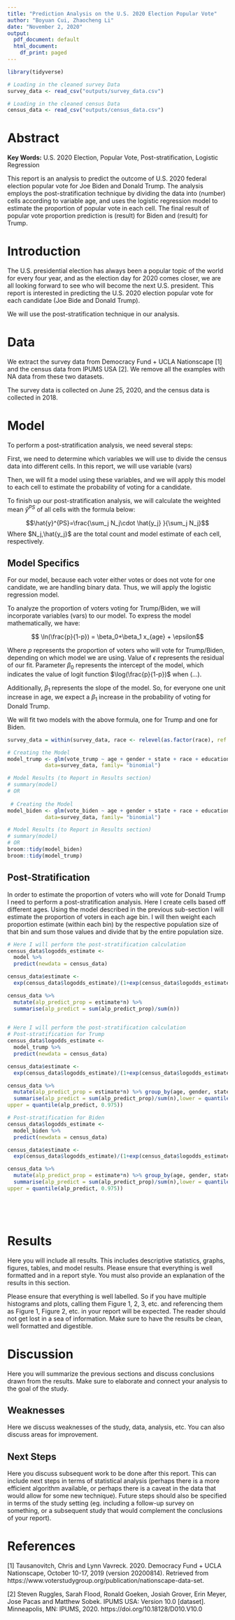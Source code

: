 ```yaml
---
title: "Prediction Analysis on the U.S. 2020 Election Popular Vote"
author: "Boyuan Cui, Zhaocheng Li"
date: "November 2, 2020"
output:
  pdf_document: default
  html_document:
    df_print: paged
---
```


```r
library(tidyverse)

# Loading in the cleaned survey Data
survey_data <- read_csv("outputs/survey_data.csv")

# Loading in the cleaned census Data
census_data <- read_csv("outputs/census_data.csv")

```

# Abstract

__Key Words:__ U.S. 2020 Election, Popular Vote, Post-stratification, Logistic Regression

This report is an analysis to predict the outcome of U.S. 2020 federal election popular vote for Joe Biden and Donald Trump. The analysis employs the post-stratification technique by dividing the data into (number) cells according to variable age, and uses the logistic regression model to estimate the proportion of popular vote in each cell. The final result of popular vote proportion prediction is (result) for Biden and (result) for Trump.

# Introduction

The U.S. presidential election has always been a popular topic of the world for every four year, and as the election day for 2020 comes closer, we are all looking forward to see who will become the next U.S. president. This report is interested in predicting the U.S. 2020 election popular vote for each candidate (Joe Bide and Donald Trump).

We will use the post-stratification technique in our analysis.

# Data

We extract the survey data from Democracy Fund + UCLA Nationscape [1] and the census data from IPUMS USA [2]. We remove all the examples with NA data from these two datasets. 

The survey data is collected on June 25, 2020, and the census data is collected in 2018.

# Model

To perform a post-stratification analysis, we need several steps:

First, we need to determine which variables we will use to divide the census data into different cells. In this report, we will use variable (vars)

Then, we will fit a model using these variables, and we will apply this model to each cell to estimate the probability of voting for a candidate.

To finish up our post-stratification analysis, we will calculate the weighted mean $\hat{y}^{PS}$ of all cells with the formula below:

$$\hat{y}^{PS}=\frac{\sum_j N_j\cdot \hat{y_j} }{\sum_j N_j}$$
Where $N_j,\hat{y_j}$ are the total count and model estimate of each cell, respectively.

## Model Specifics

For our model, because each voter either votes or does not vote for one candidate, we are handling binary data. Thus, we will apply the logistic regression model.

To analyze the proportion of voters voting for Trump/Biden, we will incorporate variables (vars) to our model. To express the model mathematically, we have:

$$ \ln(\frac{p}{1-p}) = \beta_0+\beta_1  x_{age} + \epsilon$$

Where $p$ represents the proportion of voters who will vote for Trump/Biden, depending on which model we are using. Value of $\epsilon$ represents the residual of our fit. Parameter $\beta_0$ represents the intercept of the model, which indicates the value of logit function $\log(\frac{p}{1-p})$ when (...). 

Additionally, $\beta_1$ represents the slope of the model. So, for everyone one unit increase in age, we expect a $\beta_1$ increase in the probability of voting for Donald Trump.

We will fit two models with the above formula, one for Trump and one for Biden.

```r
survey_data = within(survey_data, race <- relevel(as.factor(race), ref = 7)) # make Single marital status as reference

# Creating the Model
model_trump <- glm(vote_trump ~ age + gender + state + race + education_level + income_level, 
            data=survey_data, family= "binomial")

# Model Results (to Report in Results section)
# summary(model)
# OR
 
 # Creating the Model
model_biden <- glm(vote_biden ~ age + gender + state + race + education_level + income_level, 
            data=survey_data, family= "binomial")

# Model Results (to Report in Results section)
# summary(model)
# OR
broom::tidy(model_biden)
broom::tidy(model_trump)
```

## Post-Stratification 

In order to estimate the proportion of voters who will vote for Donald Trump I need to perform a post-stratification analysis. Here I create cells based off different ages. Using the model described in the previous sub-section I will estimate the proportion of voters in each age bin. I will then weight each proportion estimate (within each bin) by the respective population size of that bin and sum those values and divide that by the entire population size. 

```r

# Here I will perform the post-stratification calculation
census_data$logodds_estimate <-
  model %>%
  predict(newdata = census_data)

census_data$estimate <-
  exp(census_data$logodds_estimate)/(1+exp(census_data$logodds_estimate))

census_data %>%
  mutate(alp_predict_prop = estimate*n) %>%
  summarise(alp_predict = sum(alp_predict_prop)/sum(n))
  
```
  
  
  
```r

# Here I will perform the post-stratification calculation
# Post-stratification for Trump
census_data$logodds_estimate <-
  model_trump %>%
  predict(newdata = census_data)

census_data$estimate <-
  exp(census_data$logodds_estimate)/(1+exp(census_data$logodds_estimate))

census_data %>%
  mutate(alp_predict_prop = estimate*n) %>% group_by(age, gender, state, race, education_level, income_level) %>%
  summarise(alp_predict = sum(alp_predict_prop)/sum(n),lower = quantile(alp_predict, 0.025),
upper = quantile(alp_predict, 0.975))

# Post-stratification for Biden
census_data$logodds_estimate <-
  model_biden %>%
  predict(newdata = census_data)

census_data$estimate <-
  exp(census_data$logodds_estimate)/(1+exp(census_data$logodds_estimate))

census_data %>%
  mutate(alp_predict_prop = estimate*n) %>% group_by(age, gender, state, race, education_level, income_level) %>%
  summarise(alp_predict = sum(alp_predict_prop)/sum(n),lower = quantile(alp_predict, 0.025),
upper = quantile(alp_predict, 0.975))






```


# Results

Here you will include all results. This includes descriptive statistics, graphs, figures, tables, and model results. Please ensure that everything is well formatted and in a report style. You must also provide an explanation of the results in this section. 

Please ensure that everything is well labelled. So if you have multiple histograms and plots, calling them Figure 1, 2, 3, etc. and referencing them as Figure 1, Figure 2, etc. in your report will be expected. The reader should not get lost in a sea of information. Make sure to have the results be clean, well formatted and digestible.

# Discussion

Here you will summarize the previous sections and discuss conclusions drawn from the results. Make sure to elaborate and connect your analysis to the goal of the study.

## Weaknesses

Here we discuss weaknesses of the study, data, analysis, etc. You can also discuss areas for improvement.

## Next Steps

Here you discuss subsequent work to be done after this report. This can include next steps in terms of statistical analysis (perhaps there is a more efficient algorithm available, or perhaps there is a caveat in the data that would allow for some new technique). Future steps should also be specified in terms of the study setting (eg. including a follow-up survey on something, or a subsequent study that would complement the conclusions of your report).


# References

[1] Tausanovitch, Chris and Lynn Vavreck. 2020. Democracy Fund + UCLA Nationscape, October 10-17, 2019 (version 20200814). Retrieved from https://www.voterstudygroup.org/publication/nationscape-data-set.

[2] Steven Ruggles, Sarah Flood, Ronald Goeken, Josiah Grover, Erin Meyer, Jose Pacas and Matthew Sobek. IPUMS USA: Version 10.0 [dataset]. Minneapolis, MN: IPUMS, 2020. https://doi.org/10.18128/D010.V10.0



